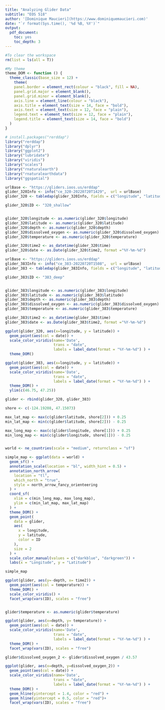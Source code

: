 ```yaml
---
title: "Analyzing Glider Data"
subtitle: "EOS 518"
author: '[Dominique Maucieri](https://www.dominiquemaucieri.com)'
date: "`r format(Sys.time(), '%d %B, %Y')`"
output: 
  pdf_document:
    toc: yes
    toc_depth: 3
---
```


```r

#To clear the workspace
rm(list = ls(all = T))

#My theme
theme_DOM <- function () {
  theme_classic(base_size = 12) + 
    theme(
    panel.border = element_rect(colour = "black", fill = NA),
    panel.grid.major = element_blank(),
    panel.grid.minor = element_blank(),
    axis.line = element_line(colour = "black"),
    axis.title = element_text(size = 14, face = "bold"),
    axis.text = element_text(size = 12, face = "plain"),
    legend.text = element_text(size = 12, face = "plain"),
    legend.title = element_text(size = 14, face = "bold")
  )
}

# install.packages("rerddap")
library("rerddap")
library("dplyr")
library("ggplot2")
library("lubridate")
library("viridis")
library("scales")
library("rnaturalearth")
library("rnaturalearthdata")
library("ggspatial")

```

```r

urlBase <- "https://gliders.ioos.us/erddap"
glider_320Info <- info("ce_320-20220720T1429",  url = urlBase)
glider_320 <- tabledap(glider_320Info, fields = c("longitude", "latitude", "time", "depth", "salinity", "chlorophyll", "dissolved_oxygen", "backscatter", "temperature"), 'time>=2022-08-03 20:05:54+00:00', 'time<=2022-08-07 11:41:59+00:00', url = urlBase)

glider_320$ID <- "320_shallow"


glider_320$longitude <- as.numeric(glider_320$longitude)
glider_320$latitude <- as.numeric(glider_320$latitude)
glider_320$depth <- as.numeric(glider_320$depth)
glider_320$dissolved_oxygen <- as.numeric(glider_320$dissolved_oxygen)
glider_320$temperature <- as.numeric(glider_320$temperature)

glider_320$time2 <- as_datetime(glider_320$time)
glider_320$date <- as.Date(glider_320$time2, format ="%Y-%m-%d")

```


```r

urlBase <- "https://gliders.ioos.us/erddap"
glider_383Info <- info("ce_383-20220720T1508",  url = urlBase)
glider_383 <- tabledap(glider_383Info, fields = c("longitude", "latitude", "time", "depth", "salinity", "chlorophyll", "dissolved_oxygen", "backscatter", "temperature"), 'time>=2022-08-06 00:00:00+00:00', 'time<=2022-08-11 19:54:11+00:00', url = urlBase)

glider_383$ID <- "383_deep"


glider_383$longitude <- as.numeric(glider_383$longitude)
glider_383$latitude <- as.numeric(glider_383$latitude)
glider_383$depth <- as.numeric(glider_383$depth)
glider_383$dissolved_oxygen <- as.numeric(glider_383$dissolved_oxygen)
glider_383$temperature <- as.numeric(glider_383$temperature)

glider_383$time2 <- as_datetime(glider_383$time)
glider_383$date <- as.Date(glider_383$time2, format ="%Y-%m-%d")

```


```r

ggplot(glider_320, aes(x=longitude, y = latitude)) +
  geom_point(aes(col = date)) +
  scale_color_viridis(name='Date', 
                      trans = "date", 
                      labels = label_date(format = "%Y-%m-%d") ) + 
  theme_DOM()

```


```r

ggplot(glider_383, aes(x=longitude, y = latitude)) +
  geom_point(aes(col = date)) +
  scale_color_viridis(name='Date', 
                      trans = "date", 
                      labels = label_date(format = "%Y-%m-%d") ) + 
  theme_DOM() + 
  ylim(c(46.75, 47.25))

```

```r

glider <- rbind(glider_320, glider_383)

shore <- c(-124.19208, 47.15073)

max_lat_map <- max(c(glider$latitude, shore[2])) + 0.25
min_lat_map <- min(c(glider$latitude, shore[2])) - 0.25

max_long_map <- max(c(glider$longitude, shore[1])) + 0.25
min_long_map <- min(c(glider$longitude, shore[1])) - 0.25


world <- ne_countries(scale = "medium", returnclass = "sf")

simple_map <- ggplot(data = world) +
  geom_sf() +
  annotation_scale(location = "bl", width_hint = 0.5) +
  annotation_north_arrow(
    location = "tl",
    which_north = "true",
    style = north_arrow_fancy_orienteering
  ) +
  coord_sf(
    xlim = c(min_long_map, max_long_map),
    ylim = c(min_lat_map, max_lat_map)
  ) +
  theme_DOM() +
  geom_point(
    data = glider,
    aes(
      x = longitude,
      y = latitude,
      color = ID
    ),
    size = 2
  ) +
  scale_color_manual(values = c("darkblue", "darkgreen")) +
  labs(x = "Longitude", y = "Latitude") 

simple_map

```


```r

ggplot(glider, aes(y=-depth, x= time2)) +
  geom_point(aes(col = temperature)) + 
  theme_DOM() +
  scale_color_viridis() +
  facet_wrap(vars(ID), scales = "free")

```


```r



```




```r

glider$temperature <- as.numeric(glider$temperature)

ggplot(glider, aes(x=depth, y= temperature)) +
  geom_point(aes(col = date)) +
  scale_color_viridis(name='Date', 
                      trans = "date", 
                      labels = label_date(format = "%Y-%m-%d") ) + 
  theme_DOM() +
  facet_wrap(vars(ID), scales = "free")

```





```r

glider$dissolved_oxygen_2 <- glider$dissolved_oxygen / 43.57

ggplot(glider, aes(x=depth, y=dissolved_oxygen_2)) +
  geom_point(aes(col = date)) +
  scale_color_viridis(name='Date', 
                      trans = "date", 
                      labels = label_date(format = "%Y-%m-%d") ) + 
  theme_DOM() +
  geom_hline(yintercept = 1.4, color = "red") +
  geom_hline(yintercept = 0.5, color = "red")+
  facet_wrap(vars(ID), scales = "free")

```


